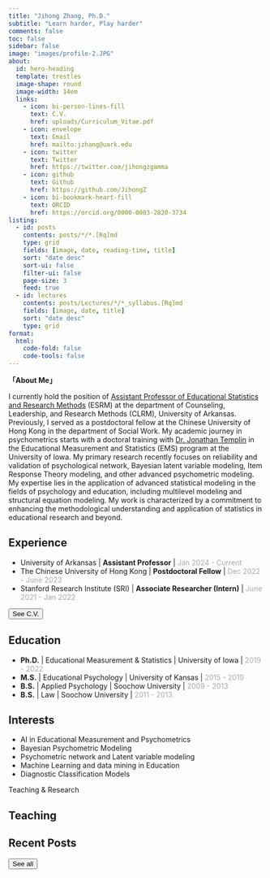 ```yaml
---
title: "Jihong Zhang, Ph.D."
subtitle: "Learn harder, Play harder"
comments: false
toc: false
sidebar: false
image: "images/profile-2.JPG"
about:
  id: hero-heading
  template: trestles
  image-shape: round
  image-width: 14em
  links:
    - icon: bi-person-lines-fill
      text: C.V.
      href: uploads/Curriculum_Vitae.pdf
    - icon: envelope
      text: Email
      href: mailto:jzhang@uark.edu
    - icon: twitter
      text: Twitter
      href: https://twitter.com/jihongzgamma
    - icon: github
      text: Github
      href: https://github.com/JihongZ
    - icon: bi-bookmark-heart-fill
      text: ORCID
      href: https://orcid.org/0000-0003-2820-3734
listing:
  - id: posts
    contents: posts/*/*.[Rq]md
    type: grid
    fields: [image, date, reading-time, title]
    sort: "date desc"
    sort-ui: false
    filter-ui: false
    page-size: 3
    feed: true
  - id: lectures
    contents: posts/Lectures/*/*_syllabus.[Rq]md
    fields: [image, date, title]
    sort: "date desc"
    type: grid
format:
  html:
    code-fold: false
    code-tools: false
---
```


::: {#hero-heading .nice-paragraph}
**「About Me」**

I currently hold the position of [Assistant Professor of Educational Statistics and Research Methods](https://esrm.uark.edu/directory/uid/jzhang/name/Jihong+Zhang/) (ESRM) at the department of Counseling, Leadership, and Research Methods (CLRM), University of Arkansas. Previously, I served as a postdoctoral fellow at the Chinese University of Hong Kong in the department of Social Work. My academic journey in psychometrics starts with a doctoral training with [Dr. Jonathan Templin](https://jonathantemplin.com/) in the Educational Measurement and Statistics (EMS) program at the University of Iowa. My primary research recently focuses on reliability and validation of psychological network, Bayesian latent variable modeling, Item Response Theory modeling, and other advanced psychometric modeling. My expertise lies in the application of advanced statistical modeling in the fields of psychology and education, including multilevel modeling and structural equation modeling. My work is characterized by a commitment to enhancing the methodological understanding and application of statistics in educational research and beyond.
:::

::: {.panel-tabset align="left"}
## Experience

-   University of Arkansas \| **Assistant Professor** \| [Jan 2024 - Current]{style="color:darkgrey;"}
-   The Chinese University of Hong Kong \| **Postdoctoral Fellow** \| [Dec 2022 - June 2023]{style="color:darkgrey;"}
-   Stanford Research Institute (SRI) \| **Associate Researcher (Intern)** \| [June 2021 - Jan 2022]{style="color:darkgrey;"}

<a href="./uploads/Curriculum_Vitae.pdf"><button type="button" class="btn btn-primary float-end btn-sm">See C.V.</button></a>

## Education

-   **Ph.D.** \| Educational Measurement & Statistics \| University of Iowa \| [2019 - 2022]{style="color:darkgrey;"}
-   **M.S.** \| Educational Psychology \| University of Kansas \| [2015 - 2019]{style="color:darkgrey;"}
-   **B.S.** \| Applied Psychology \| Soochow University \| [2009 - 2013]{#date style="color:darkgrey;"}
-   **B.S.** \| Law \| Soochow University \| [2011 - 2013]{style="color:darkgrey;"}

## Interests

-   AI in Educational Measurement and Psychometrics
-   Bayesian Psychometric Modeling
-   Psychometric network and Latent variable modeling
-   Machine Learning and data mining in Education
-   Diagnostic Classification Models
:::

::: separator
[Teaching & Research]{.next-section}
:::

::::: {.panel-tabset align="left"}
## Teaching

::: {#lectures}
:::

## Recent Posts

::: {#posts}
:::

<a href="./posts.qmd"><button type="button" class="btn btn-primary float-end btn-sm">See all</button></a>
:::::
